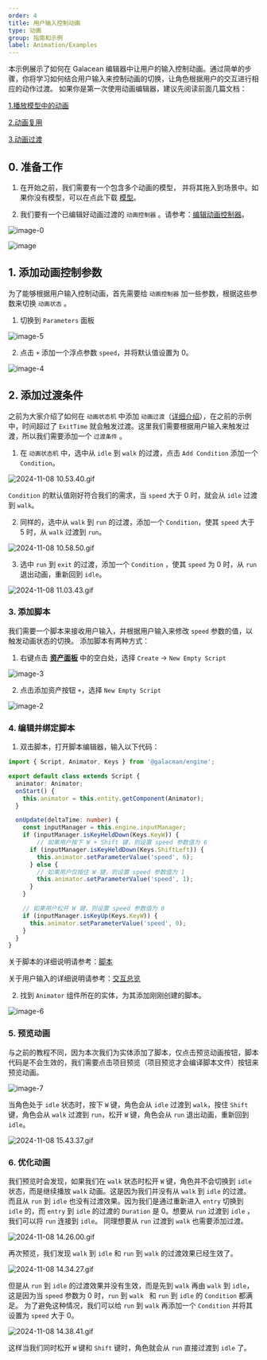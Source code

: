 ```yaml
---
order: 4
title: 用户输入控制动画
type: 动画
group: 指南和示例
label: Animation/Examples
---
```


本示例展示了如何在 Galacean 编辑器中让用户的输入控制动画。通过简单的步骤，你将学习如何结合用户输入来控制动画的切换，让角色根据用户的交互进行相应的动作过渡。
如果你是第一次使用动画编辑器，建议先阅读前面几篇文档：

[1.播放模型中的动画](/docs/animation/examples/playAnimation/)

[2.动画复用](/docs/animation/examples/reuseAnimation/)

[3.动画过渡](/docs/animation/examples/crossFade/)

## 0. 准备工作

1. 在开始之前，我们需要有一个包含多个动画的模型， 并将其拖入到场景中。如果你没有模型，可以在点此下载 [模型](https://mdn.alipayobjects.com/oasis_be/afts/file/A*N99IQYh_g5YAAAAAAAAAAAAADkp5AQ/player.glb)。

2. 我们要有一个已编辑好动画过渡的 `动画控制器` 。请参考：[编辑动画控制器](/docs/animation/examples/crossFade/#3-编辑动画控制器)。

![image-0](https://mdn.alipayobjects.com/huamei_3zduhr/afts/img/A*WUbLQbY8qiAAAAAAAAAAAAAADsJ_AQ/original)

![image](https://mdn.alipayobjects.com/huamei_3zduhr/afts/img/A*1x7zS7WqTasAAAAAAAAAAAAADsJ_AQ/original)

## 1. 添加动画控制参数

为了能够根据用户输入控制动画，首先需要给 `动画控制器` 加一些参数，根据这些参数来切换 `动画状态` 。

1. 切换到 `Parameters` 面板

![image-5](https://mdn.alipayobjects.com/huamei_3zduhr/afts/img/A*rzRbRoI8_zEAAAAAAAAAAAAADsJ_AQ/original)

2. 点击 `+` 添加一个浮点参数 `speed`，并将默认值设置为 0。

![image-4](https://mdn.alipayobjects.com/huamei_3zduhr/afts/img/A*o6IhT6KdSZoAAAAAAAAAAAAADsJ_AQ/original)

## 2. 添加过渡条件

之前为大家介绍了如何在 `动画状态机` 中添加 `动画过渡`（[详细介绍](/docs/animation/examples/crossFade/)），在之前的示例中，时间超过了 `ExitTime` 就会触发过渡。这里我们需要根据用户输入来触发过渡，所以我们需要添加一个 `过渡条件` 。

1. 在 `动画状态机` 中，选中从 `idle` 到 `walk` 的过渡，点击 `Add Condition` 添加一个 `Condition`。

![2024-11-08 10.53.40.gif](https://mdn.alipayobjects.com/huamei_3zduhr/afts/img/A*Z-P8SqQynhMAAAAAAAAAAAAADsJ_AQ/original)

`Condition` 的默认值刚好符合我们的需求，当 `speed` 大于 0 时，就会从 `idle` 过渡到 `walk`。

2. 同样的，选中从 `walk` 到 `run` 的过渡，添加一个 `Condition`，使其 `speed` 大于 5 时，从 `walk` 过渡到 `run`。

![2024-11-08 10.58.50.gif](https://mdn.alipayobjects.com/huamei_3zduhr/afts/img/A*an4WR66LO9kAAAAAAAAAAAAADsJ_AQ/original)

3. 选中 `run` 到 `exit` 的过渡，添加一个 `Condition` ，使其 `speed` 为 0 时，从 `run` 退出动画，重新回到 `idle`。

![2024-11-08 11.03.43.gif](https://mdn.alipayobjects.com/huamei_3zduhr/afts/img/A*YjqXSb1EDaIAAAAAAAAAAAAADsJ_AQ/original)

### 3. 添加脚本
我们需要一个脚本来接收用户输入，并根据用户输入来修改 `speed` 参数的值，以触发动画状态的切换。
添加脚本有两种方式：

1. 右键点击 **[资产面板](/docs/assets/interface)** 中的空白处，选择 `Create` -> `New Empty Script`

![image-3](https://mdn.alipayobjects.com/huamei_3zduhr/afts/img/A*vcaYR6cXhyAAAAAAAAAAAAAADsJ_AQ/original)

2. 点击添加资产按钮 `+`，选择 `New Empty Script`

![image-2](https://mdn.alipayobjects.com/huamei_3zduhr/afts/img/A*ukTPS6vXR54AAAAAAAAAAAAADsJ_AQ/original)

### 4. 编辑并绑定脚本
1. 双击脚本，打开脚本编辑器，输入以下代码：

```typescript
import { Script, Animator, Keys } from '@galacean/engine';

export default class extends Script {
  animator: Animator;
  onStart() {
    this.animator = this.entity.getComponent(Animator);
  }

  onUpdate(deltaTime: number) {
    const inputManager = this.engine.inputManager;
    if (inputManager.isKeyHeldDown(Keys.KeyW)) {
        // 如果用户按下 W + Shift 键，则设置 speed 参数值为 6
      if (inputManager.isKeyHeldDown(Keys.ShiftLeft)) {
        this.animator.setParameterValue('speed', 6);
      } else {
        // 如果用户仅按住 W 键，则设置 speed 参数值为 1
        this.animator.setParameterValue('speed', 1);
      }
    }

    // 如果用户松开 W 键，则设置 speed 参数值为 0
    if (inputManager.isKeyUp(Keys.KeyW)) {
      this.animator.setParameterValue('speed', 0);
    }
  }
}
```

关于脚本的详细说明请参考：[脚本](/docs/script/script)

关于用户输入的详细说明请参考：[交互总览](/docs/input/input)

2. 找到 `Animator` 组件所在的实体，为其添加刚刚创建的脚本。

![image-6](https://mdn.alipayobjects.com/huamei_3zduhr/afts/img/A*MOlaTKEGBYEAAAAAAAAAAAAADsJ_AQ/original)

### 5. 预览动画
与之前的教程不同，因为本次我们为实体添加了脚本，仅点击预览动画按钮，脚本代码是不会生效的，我们需要点击项目预览（项目预览才会编译脚本文件）按钮来预览动画。

![image-7](https://mdn.alipayobjects.com/huamei_3zduhr/afts/img/A*lAeHQITR98QAAAAAAAAAAAAADsJ_AQ/original)

当角色处于 `idle` 状态时，按下 `W` 键，角色会从 `idle` 过渡到 `walk`，按住 `Shift` 键，角色会从 `walk` 过渡到 `run`，松开 `W` 键，角色会从 `run` 退出动画，重新回到 `idle`。

![2024-11-08 15.43.37.gif](https://mdn.alipayobjects.com/huamei_3zduhr/afts/img/A*RQLbRZPlfUEAAAAAAAAAAAAADsJ_AQ/original)

### 6. 优化动画
我们预览时会发现，如果我们在 `walk` 状态时松开 `W` 键，角色并不会切换到 `idle` 状态，而是继续播放 `walk` 动画。这是因为我们并没有从 `walk` 到 `idle` 的过渡。
而且从 `run` 到 `idle` 也没有过渡效果。因为我们是通过重新进入 `entry` 切换到 `idle` 的，而 `entry` 到 `idle` 的过渡的 `Duration` 是 0。想要从 `run` 过渡到 `idle` ，我们可以将 `run` 连接到 `idle`。
同理想要从 `run` 过渡到 `walk` 也需要添加过渡。

![2024-11-08 14.26.00.gif](https://mdn.alipayobjects.com/huamei_3zduhr/afts/img/A*M-JsSawhoXUAAAAAAAAAAAAADsJ_AQ/original)

再次预览，我们发现 `walk` 到 `idle` 和 `run` 到 `walk` 的过渡效果已经生效了。

![2024-11-08 14.34.27.gif](https://mdn.alipayobjects.com/huamei_3zduhr/afts/img/A*b3b1QrhhzqkAAAAAAAAAAAAADsJ_AQ/original)

但是从 `run` 到 `idle` 的过渡效果并没有生效，而是先到 `walk` 再由 `walk` 到 `idle`，这是因为当 `speed` 参数为 0 时，`run` 到 `walk ` 和 `run` 到 `idle` 的 `Condition` 都满足。
为了避免这种情况，我们可以给 `run` 到 `walk` 再添加一个 `Condition` 并将其设置为 `speed` 大于 0。

![2024-11-08 14.38.41.gif](https://mdn.alipayobjects.com/huamei_3zduhr/afts/img/A*uqwGQb4AHeUAAAAAAAAAAAAADsJ_AQ/original)

这样当我们同时松开 `W` 键和 `Shift` 键时，角色就会从 `run` 直接过渡到 `idle` 了。

